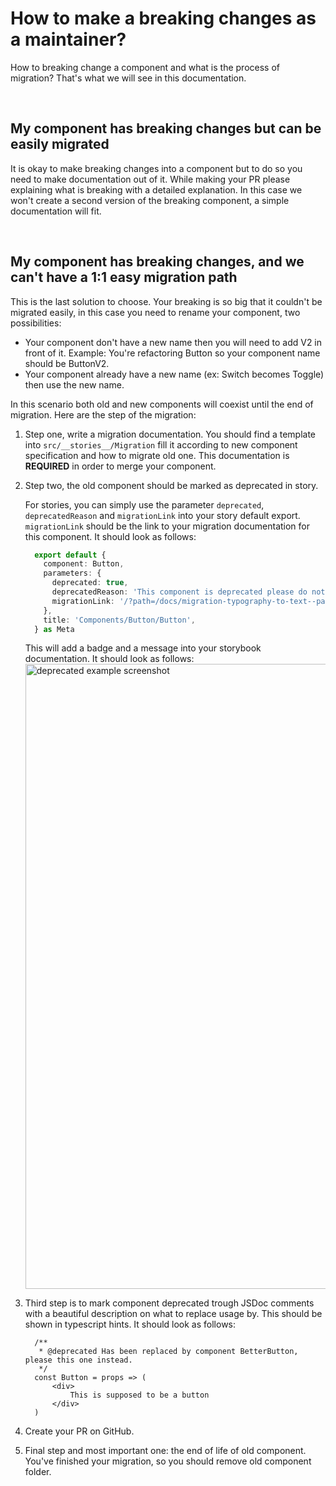 
<Meta title="How to make a breaking changes?"/>

# How to make a breaking changes as a maintainer?

How to breaking change a component and what is the process of migration? That's what we will see in this documentation.

<br/>

## My component has breaking changes but can be easily migrated

It is okay to make breaking changes into a component but to do so you need to make documentation out of it. While making your PR
please explaining what is breaking with a detailed explanation. In this case we won't create a second version of the breaking component, a simple documentation will fit.

<br/>

## My component has breaking changes, and we can't have a 1:1 easy migration path

This is the last solution to choose. Your breaking is so big that it couldn't be migrated easily, in this case you need to rename your component, two possibilities:
- Your component don't have a new name then you will need to add V2 in front of it. Example: You're refactoring Button so your component name should be ButtonV2.
- Your component already have a new name (ex: Switch becomes Toggle) then use the new name.

In this scenario both old and new components will coexist until the end of migration. Here are the step of the migration:

1. Step one, write a migration documentation. You should find a template into `src/__stories__/Migration` fill it according to new component specification and how to migrate old one.
This documentation is **REQUIRED** in order to merge your component.

2. Step two, the old component should be marked as deprecated in story.

    For stories, you can simply use the parameter `deprecated`, `deprecatedReason` and `migrationLink` into your story default export.
    `migrationLink` should be the link to your migration documentation for this component. It should look as follows:

    ```typescript
      export default {
        component: Button,
        parameters: {
          deprecated: true,
          deprecatedReason: 'This component is deprecated please do not use it any more.',
          migrationLink: '/?path=/docs/migration-typography-to-text--page'
        },
        title: 'Components/Button/Button',
      } as Meta
    ```

    This will add a badge and a message into your storybook documentation. It should look as follows:
    <img src="https://scaleway-ui-storybook-images.s3.fr-par.scw.cloud/Screenshot%202022-05-17%20at%2016.23.10.png" alt="deprecated example screenshot" width="1000px" />

3. Third step is to mark component deprecated trough JSDoc comments with a beautiful description on what to replace usage by. This should be shown in typescript hints. It should look as follows:

    ```tsx
      /**
       * @deprecated Has been replaced by component BetterButton, please this one instead.
       */
      const Button = props => (
          <div>
              This is supposed to be a button
          </div>
      )
    ```


4. Create your PR on GitHub.

5. Final step and most important one: the end of life of old component. You've finished your migration, so you should remove old component folder.
